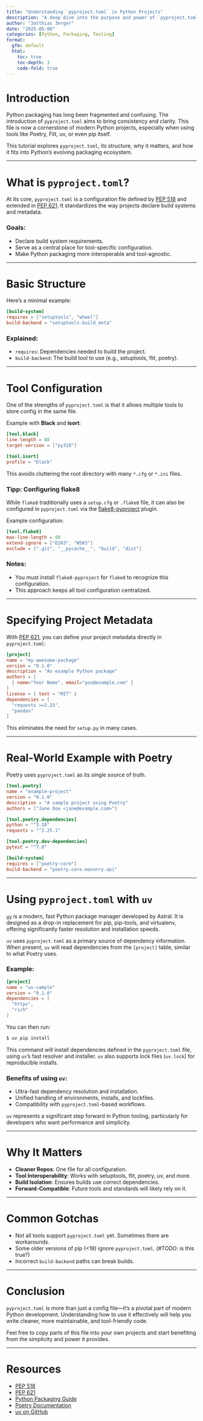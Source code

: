 ```yaml
---
title: "Understanding `pyproject.toml` in Python Projects"
description: "A deep dive into the purpose and power of `pyproject.toml` for modern Python tooling."
author: "3atthias 3erger"
date: "2025-05-08"
categories: [Python, Packaging, Tooling]
format:
  gfm: default
  html:
    toc: true
    toc-depth: 3
    code-fold: true
---
```


# Introduction

Python packaging has long been fragmented and confusing. The introduction of `pyproject.toml` aims to bring consistency and clarity. This file is now a cornerstone of modern Python projects, especially when using tools like Poetry, Flit, uv, or even pip itself.

This tutorial explores `pyproject.toml`, its structure, why it matters, and how it fits into Python's evolving packaging ecosystem.

---

# What is `pyproject.toml`?

At its core, `pyproject.toml` is a configuration file defined by [PEP 518](https://peps.python.org/pep-0518/) and extended in [PEP 621](https://peps.python.org/pep-0621/). It standardizes the way projects declare build systems and metadata.

### Goals:
- Declare build system requirements.
- Serve as a central place for tool-specific configuration.
- Make Python packaging more interoperable and tool-agnostic.

---

# Basic Structure

Here's a minimal example:

```toml
[build-system]
requires = ["setuptools", "wheel"]
build-backend = "setuptools.build_meta"
```

### Explained:
- `requires`: Dependencies needed to build the project.
- `build-backend`: The build tool to use (e.g., setuptools, flit, poetry).

---

# Tool Configuration

One of the strengths of `pyproject.toml` is that it allows multiple tools to store config in the same file.

Example with **Black** and **isort**:

```toml
[tool.black]
line-length = 88
target-version = ["py310"]

[tool.isort]
profile = "black"
```

This avoids cluttering the root directory with many `*.cfg` or `*.ini` files.

### Tipp: Configuring flake8

While `flake8` traditionally uses a `setup.cfg` or `.flake8` file, it can also be configured in `pyproject.toml` via the [flake8-pyproject](https://github.com/john-hen/Flake8-pyproject) plugin.

Example configuration:

```toml
[tool.flake8]
max-line-length = 88
extend-ignore = ["E203", "W503"]
exclude = [".git", "__pycache__", "build", "dist"]
```

### Notes:
- You must install `flake8-pyproject` for `flake8` to recognize this configuration.
- This approach keeps all tool configuration centralized.

---

# Specifying Project Metadata

With [PEP 621](https://peps.python.org/pep-0621/), you can define your project metadata directly in `pyproject.toml`:

```toml
[project]
name = "my-awesome-package"
version = "0.1.0"
description = "An example Python package"
authors = [
  { name="Your Name", email="you@example.com" }
]
license = { text = "MIT" }
dependencies = [
  "requests >=2.25",
  "pandas"
]
```

This eliminates the need for `setup.py` in many cases.

---

# Real-World Example with Poetry

Poetry uses `pyproject.toml` as its single source of truth.

```toml
[tool.poetry]
name = "example-project"
version = "0.1.0"
description = "A sample project using Poetry"
authors = ["Jane Doe <jane@example.com>"]

[tool.poetry.dependencies]
python = "^3.10"
requests = "^2.25.1"

[tool.poetry.dev-dependencies]
pytest = "^7.0"

[build-system]
requires = ["poetry-core"]
build-backend = "poetry.core.masonry.api"
```

---

# Using `pyproject.toml` with `uv`

[`uv`](https://github.com/astral-sh/uv) is a modern, fast Python package manager developed by Astral. It is designed as a drop-in replacement for pip, pip-tools, and virtualenv, offering significantly faster resolution and installation speeds.

`uv` uses `pyproject.toml` as a primary source of dependency information. When present, `uv` will read dependencies from the `[project]` table, similar to what Poetry uses.

### Example:

```toml
[project]
name = "uv-sample"
version = "0.1.0"
dependencies = [
  "httpx",
  "rich"
]
```

You can then run:

```bash
$ uv pip install
```

This command will install dependencies defined in the `pyproject.toml` file, using `uv`'s fast resolver and installer. `uv` also supports lock files (`uv.lock`) for reproducible installs.

### Benefits of using `uv`:
- Ultra-fast dependency resolution and installation.
- Unified handling of environments, installs, and lockfiles.
- Compatibility with `pyproject.toml`-based workflows.

`uv` represents a significant step forward in Python tooling, particularly for developers who want performance and simplicity.

---

# Why It Matters

- **Cleaner Repos**: One file for all configuration.
- **Tool Interoperability**: Works with setuptools, flit, poetry, uv, and more.
- **Build Isolation**: Ensures builds use correct dependencies.
- **Forward-Compatible**: Future tools and standards will likely rely on it.

---

# Common Gotchas

- Not all tools support `pyproject.toml` yet. Sometimes there are workarounds.
- Some older versions of pip (<19) ignore `pyproject.toml`. (#TODO: is this true?)
- Incorrect `build-backend` paths can break builds.

---

# Conclusion

`pyproject.toml` is more than just a config file—it's a pivotal part of modern Python development. Understanding how to use it effectively will help you write cleaner, more maintainable, and tool-friendly code.

Feel free to copy parts of this file into your own projects and start benefiting from the simplicity and power it provides.

---

# Resources
- [PEP 518](https://peps.python.org/pep-0518/)
- [PEP 621](https://peps.python.org/pep-0621/)
- [Python Packaging Guide](https://packaging.python.org/)
- [Poetry Documentation](https://python-poetry.org/docs/)
- [uv on GitHub](https://github.com/astral-sh/uv)
